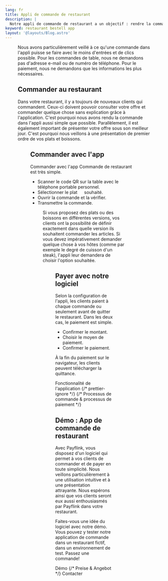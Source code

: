 ```yaml
---
lang: fr
title: Appli de commande de restaurant
description: |
  Notre appli de commande de restaurant a un objectif : rendre la commande et le paiement aussi simples que possible pour les clients de votre restaurant.
keyword: restaurant bestell app
layout: '@layouts/Blog.astro'
---
```



<Figure
  caption="Menu dans l'application de commande de restaurant."
  src={import('../../images/restaurant-bestell-app.png')}
/>

Nous avons particulièrement veillé à ce qu'une commande dans l'appli puisse se faire avec le moins d'entrées et de clics possible. Pour les commandes de table, nous ne demandons pas d'adresse e-mail ou de numéro de téléphone. Pour le paiement, nous ne demandons que les informations les plus nécessaires.

## Commander au restaurant

Dans votre restaurant, il y a toujours de nouveaux clients qui commandent. Ceux-ci doivent pouvoir consulter votre offre et commander quelque chose sans explication grâce à l'application. C'est pourquoi nous avons rendu la commande dans l'appli aussi simple que possible. Parallèlement, il est également important de présenter votre offre sous son meilleur jour. C'est pourquoi nous veillons à une présentation de premier ordre de vos plats et boissons.

<Figure
  caption="Voir les variantes dans l'application Order."
  src={import('../../images/variationen.png')}
/>

## Commander avec l'app

Commander avec l'app Commande de restaurant est très simple.

- Scanner le code QR sur la table avec le téléphone portable personnel.
- Sélectionner le plat <svg style="height: 1em; width: 1em; stroke: var(--primary-color); stroke-width: 4;" viewBox="0 0 24 24"> <path d="M 2,12 L 22,12 M 12,2 L 12,22" /> </svg> souhaité.
- Ouvrir la commande et la vérifier.
- Transmettre la commande.

<Figure
  caption="Un invité a créé une commande dans l'application."
  src={import('../../images/bestellung.png')}
/>

Si vous proposez des plats ou des boissons en différentes versions, vos clients ont la possibilité de définir exactement dans quelle version ils souhaitent commander les articles. Si vous devez impérativement demander quelque chose à vos hôtes (comme par exemple le degré de cuisson d'un steak), l'appli leur demandera de choisir l'option souhaitée.

<Figure
  caption="Sélectionnez les options dans l'application."
  src={import('../../images/optionen.png')}
/>

## Payer avec notre logiciel

Selon la configuration de l'appli, les clients paient à chaque commande ou seulement avant de quitter le restaurant. Dans les deux cas, le paiement est simple.

- Confirmer le montant.
- Choisir le moyen de paiement.
- Confirmer le paiement.

À la fin du paiement sur le navigateur, les clients peuvent télécharger la quittance.

<ButtonList>
  <ButtonLink href="/fr/fonctions/">Fonctionnalité de l'application</ButtonLink>
  {/* prettier-ignore */}
  {/* <ButtonLink href="/fr/bestell-und-zahlungs-ablauf-gastro-betriebe/">Processus de commande &amp; processus de paiement</ButtonLink> */}
</ButtonList>

## Démo : App de commande de restaurant

Avec Payflink, vous disposez d'un logiciel qui permet à vos clients de commander et de payer en toute simplicité. Nous veillons particulièrement à une utilisation intuitive et à une présentation attrayante. Nous espérons ainsi que vos clients seront eux aussi enthousiasmés par Payflink dans votre restaurant.

Faites-vous une idée du logiciel avec notre démo. Vous pouvez y tester notre application de commande dans un restaurant fictif, dans un environnement de test. Passez une commande!

<ButtonList>
  <ButtonLink href="/fr/démo/">Démo</ButtonLink>
  {/* <ButtonLink href="/de/preise/">Preise &amp; Angebot</ButtonLink> */}
  <ButtonLink href="/fr/contacter/">Contacter</ButtonLink>
</ButtonList>
